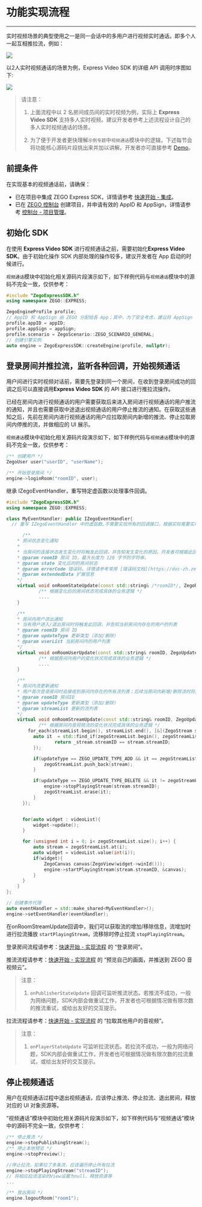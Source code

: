 # 功能实现流程

- - -

实时视频场景的典型使用之一是同一会话中的多用户进行视频实时通话。即多个人一起互相推拉流，例如： 

<Frame width="512" height="auto" caption=""><img src="https://storage.zego.im/sdk-doc/Pics/Android/ZegoLiveRoom/videoCommunicationSample.png" /></Frame>  

以2人实时视频通话的场景为例，Express Video SDK 的详细 API 调用时序图如下:

<Frame width="512" height="auto" caption=""><img src="https://storage.zego.im/sdk-doc/Pics/Common/ZegoExpressEngine/video call.png" /></Frame>

> 请注意：
>
> 1. 上面流程中以 2 名房间成员间的实时视频为例，实际上 **Express Video SDK** 支持多人实时视频。建议开发者参考上述流程设计自己的多人实时视频通话的场景。
>
> 2. 为了便于开发者更快理解`示例专题`中`视频通话`模块中的逻辑，下述每节会将功能核心源码片段挑出来并加以讲解。开发者亦可直接参考 [Demo](/video-call/run-example-code/windows)。

## 前提条件

在实现基本的视频通话前，请确保：

- 已在项目中集成 ZEGO Express SDK，详情请参考 [快速开始 - 集成](!Integration/SDK_Integration)。
- 已在 [ZEGO 控制台](https://console.zego.im) 创建项目，并申请有效的 AppID 和 AppSign，详情请参考 [控制台 - 项目管理](/console/project-info)。



## 初始化 SDK

在使用 **Express Video SDK** 进行视频通话之前，需要初始化**Express Video SDK**。由于初始化操作 SDK 内部处理的操作较多，建议开发者在 App 启动的时候进行。  

`视频通话`模块中初始化相关源码片段演示如下，如下样例代码与`视频通话`模块中的源码不完全一致，仅供参考：

```cpp
#include "ZegoExpressSDK.h"
using namespace ZEGO::EXPRESS;

ZegoEngineProfile profile;
// AppID 和 AppSign 由 ZEGO 分配给各 App；其中，为了安全考虑，建议将 AppSign 存储在 App 的业务后台，需要使用时从后台获取
profile.appID = appID;
profile.appSign = appSign;
profile.scenario = ZegoScenario::ZEGO_SCENARIO_GENERAL;
// 创建引擎实例
auto engine = ZegoExpressSDK::createEngine(profile, nullptr);
```


## 登录房间并推拉流，监听各种回调，开始视频通话

用户间进行实时视频对话前，需要先登录到同一个房间，在收到登录房间成功的回调之后可以直接调用**Express Video SDK** 的 API 接口进行推拉流操作。

已经在房间内进行视频通话的用户需要获取后来进入房间进行视频通话的用户推流的通知，并且也需要获取中途退出视频通话的用户停止推流的通知。在获取这些通知之后，先前在房间内进行视频通话的用户应拉取房间内新增的推流、停止拉取房间内停推的流，并做相应的 UI 展示。  

`视频通话`模块中初始化相关源码片段演示如下，如下样例代码与`视频通话`模块中的源码不完全一致，仅供参考：

```cpp
/** 创建用户 */
ZegoUser user("userID", "userName");

/** 开始登录房间 */
engine->loginRoom("roomID", user);
```

继承 IZegoEventHandler，重写特定虚函数以处理事件回调。

```cpp
#include "ZegoExpressSDK.h"
using namespace ZEGO::EXPRESS;

class MyEventHandler: public IZegoEventHandler{
  // 重写 IZegoEventHandler 中的虚函数,不需要实现所有的回调接口，根据实际需要实现其中的某些回调方法。

      /**
    * 房间状态变化通知
    *
    * 当房间的连接状态发生变化时将触发此回调，并告知发生变化的原因。开发者可根据此回调来判断当前用户在房间的状态，若长时间处于正在请求连接状态，一般情况大概率是因为用户端网络不稳定导致。
    * @param roomID 房间 ID，最大长度为 128 字节的字符串。
    * @param state 变化后的的房间状态
    * @param errorCode 错误码，详情请参考常用 [错误码文档](https://doc-zh.zego.im/zh/4572.html)
    * @param extendedData 扩展信息
    */
    virtual void onRoomStateUpdate(const std::string& /*roomID*/, ZegoRoomState /*state*/, int /*errorCode*/, const std::string& /*extendedData*/) {
            /** 根据变化后的房间状态完成具体的业务逻辑 */
            ....
    }

    /**
    * 房间内用户进出通知
    * 当有用户进入/退出房间时将触发此回调，并告知当前房间内存在的用户的列表
    * @param roomID 房间 ID
    * @param updateType 更新类型（添加/删除）
    * @param userList 当前房间内的用户列表
    */
    virtual void onRoomUserUpdate(const std::string& roomID, ZegoUpdateType updateType, const std::vector<ZegoUser>& userList) {
            /** 根据房间内用户的变化状况完成具体的业务逻辑 */
            ....
    }

    /**
    * 房间内流更新通知
    * 用户首次登录房间时会接收到房间内存在的所有流列表；后续当房间内新增/删除流时将触发此回调通知变更的流列表
    * @param roomID 房间ID
    * @param updateType 更新类型（添加/删除）
    * @param streamList 更新的流列表
    */
    virtual void onRoomStreamUpdate(const std::string& roomID, ZegoUpdateType updateType, const std::vector<ZegoStream>& streamList) {
            /** 根据房间内音视频流的变化状况完成具体的业务逻辑 */
        for_each(streamList.begin(), streamList.end(), [&](ZegoStream stream){
          auto it  = std::find_if(zegoStreamList.begin(), zegoStreamList.end(), [&](ZegoStream const &_stream){
                  return _stream.streamID == stream.streamID;
          });

          if(updateType == ZEGO_UPDATE_TYPE_ADD && it == zegoStreamList.end()){
              zegoStreamList.push_back(stream);
          }

          if(updateType == ZEGO_UPDATE_TYPE_DELETE && it != zegoStreamList.end()){
              engine->stopPlayingStream(stream.streamID);
              zegoStreamList.erase(it);
          }
      });


      for(auto widget : videoList){
          widget->update();
      }

      for (unsigned int i = 0; i< zegoStreamList.size(); i++) {
          auto stream = zegoStreamList.at(i);
          auto widget = videoList.value(int(i));
          if(widget){
              ZegoCanvas canvas(ZegoView(widget->winId()));
              engine->startPlayingStream(stream.streamID, &canvas);
          }
      }
    }
};

// 创建事件代理
auto eventHandler = std::make_shared<MyEventHandler>();
engine->setEventHandler(eventHandler);
```



在onRoomStreamUpdate回调中，我们可以获取流的增加/移除信息，流增加时进行拉流播放 `startPlayingStream`，流移除时停止拉流 `stopPlayingStream`。

登录房间流程请参考：[快速开始 - 实现流程](/real-time-video-windows-cpp/quick-start/implementing-video-call#2-登录房间) 的 “登录房间”。  

推流流程请参考：[快速开始 - 实现流程](/real-time-video-windows-cpp/quick-start/implementing-video-call#3-预览自己的画面并推送到-zego-音视频云) 的 “预览自己的画面，并推送到 ZEGO 音视频云”。 

> 注意：
>
> 1. `onPublisherStateUpdate` 回调可监听推流状态。若推流不成功，一般为网络问题，SDK内部会做重试工作，开发者也可根据情况做有限次数的推流重试，或给出友好的交互提示。

拉流流程请参考：[快速开始 - 实现流程](/real-time-video-windows-cpp/quick-start/implementing-video-call#4-拉取其他用户的音视频) 的 “拉取其他用户的音视频”。

> 注意：
>
> 1. `onPlayerStateUpdate` 可监听拉流状态。若拉流不成功，一般为网络问题，SDK内部会做重试工作，开发者也可根据情况做有限次数的拉流重试，或给出友好的交互提示。

## 停止视频通话

用户在视频通话过程中退出视频通话，应该停止推流、停止拉流、退出房间，释放对应的 UI 对象资源等。

“视频通话”模块中初始化相关源码片段演示如下，如下样例代码与“视频通话”模块中的源码不完全一致，仅供参考：

```cpp
/** 停止推流 */
engine->stopPublishingStream();
/** 停止本地预览 */
engine->stopPreview();

//停止拉流，如果拉了多条流，应该遍历停止所有拉流
engine->stopPlayingStream("streamID");
// 将相应拉流渲染的View设置为null、释放资源等
...

/** 登出房间 */
engine.logoutRoom("room1");
```
